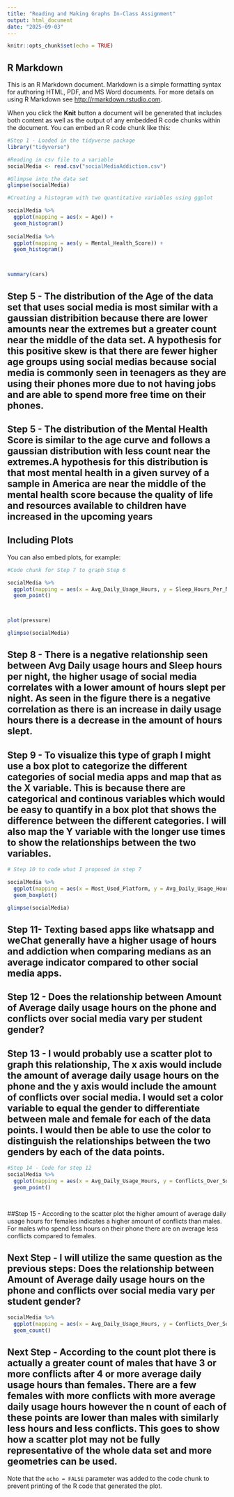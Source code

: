 ```yaml
---
title: "Reading and Making Graphs In-Class Assignment"
output: html_document
date: "2025-09-03"
---
```


```r
knitr::opts_chunk$set(echo = TRUE)
```

## R Markdown

This is an R Markdown document. Markdown is a simple formatting syntax for authoring HTML, PDF, and MS Word documents. For more details on using R Markdown see <http://rmarkdown.rstudio.com>.

When you click the **Knit** button a document will be generated that includes both content as well as the output of any embedded R code chunks within the document. You can embed an R code chunk like this:

```r

#Step 1 - Loaded in the tidyverse package
library("tidyverse")

#Reading in csv file to a variable
socialMedia <- read.csv("socialMediaAddiction.csv")

#Glimpse into the data set
glimpse(socialMedia)

#Creating a histogram with two quantitative variables using ggplot

socialMedia %>%
  ggplot(mapping = aes(x = Age)) +
  geom_histogram()
  
socialMedia %>%
  ggplot(mapping = aes(y = Mental_Health_Score)) +
  geom_histogram()



summary(cars)
```
## Step 5 - The distribution of the Age of the data set that uses social media is most similar with a gaussian distribition because there are  lower amounts near the extremes but a greater count near the middle of the data set. A hypothesis for this positive skew is that there are fewer higher age groups using social medias because social media is commonly seen in teenagers as they are using their phones more due to not having jobs and are able to spend more free time on their phones.

## Step 5 - The distribution of the Mental Health Score is similar to the age curve and follows a gaussian distribution with less count near the extremes.A hypothesis for this distribution is that most mental health in a given survey of a sample in America are near the middle of the mental health score because the quality of life and resources available to children have increased in the upcoming years





## Including Plots

You can also embed plots, for example:

```r

#Code chunk for Step 7 to graph Step 6

socialMedia %>%
  ggplot(mapping = aes(x = Avg_Daily_Usage_Hours, y = Sleep_Hours_Per_Night )) +
  geom_point()



plot(pressure)

glimpse(socialMedia)
```

## Step 8 - There is a negative relationship seen between Avg Daily usage hours and Sleep hours per night, the higher usage of social media correlates with a lower amount of hours slept per night. As seen in the figure there is a negative correlation as there is an increase in daily usage hours there is a decrease in the amount of hours slept.

## Step 9 - To visualize this type of graph I might use a box plot to categorize the different categories of social media apps and map that as the X variable. This is because there are categorical and continous variables which would be easy to quantify in a box plot that shows the difference between the different categories. I will also map the Y variable with the longer use times to show the relationships between the two variables.

```r
# Step 10 to code what I proposed in step 7

socialMedia %>%
  ggplot(mapping = aes(x = Most_Used_Platform, y = Avg_Daily_Usage_Hours )) +
  geom_boxplot()

glimpse(socialMedia)
```
## Step 11- Texting based apps like whatsapp and weChat generally have a higher usage of hours and addiction when comparing medians as an average indicator compared to other social media apps.

## Step 12 - Does the relationship between Amount of Average daily usage hours on the phone and conflicts over social media vary per student gender?

## Step 13 - I would probably use a scatter plot to graph this relationship, The x axis would include the amount of average daily usage hours on the phone and the y axis would include the amount of conflicts over social media. I would set a color variable to equal the gender to differentiate between male and female for each of the data points. I would then be able to use the color to distinguish the relationships between the two genders by each of the data points.

```r
#Step 14 - Code for step 12
socialMedia %>%
  ggplot(mapping = aes(x = Avg_Daily_Usage_Hours, y = Conflicts_Over_Social_Media, color = Gender)) +
  geom_point()

  
```
##Step 15 - According to the scatter plot the higher amount of average daily usage hours for females indicates a higher amount of conflicts than males. For males who spend less hours on their phone there are on average less conflicts compared to females.

## Next Step - I will utilize the same question as the previous steps: Does the relationship between Amount of Average daily usage hours on the phone and conflicts over social media vary per student gender?

```r
socialMedia %>%
  ggplot(mapping = aes(x = Avg_Daily_Usage_Hours, y = Conflicts_Over_Social_Media, color = Gender)) +
  geom_count()
```

## Next Step - According to the count plot there is actually a greater count of males that have 3 or more conflicts after 4 or more average daily usage hours than females. There are a few females with more conflicts with more average daily usage hours however the n count of each of these points are lower than males with similarly less hours and less conflicts. This goes to show how a scatter plot may not be fully representative of the whole data set and more geometries can be used.


Note that the `echo = FALSE` parameter was added to the code chunk to prevent printing of the R code that generated the plot.
